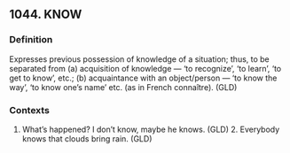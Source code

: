 ## 1044. KNOW
### Definition
Expresses previous possession of knowledge of a situation; thus, to be separated from (a) acquisition of knowledge — ‘to recognize’, ‘to learn’, ‘to get to know’, etc.; (b) acquaintance with an object/person — ‘to know the way’, ‘to know one’s name’ etc. (as in French connaître). (GLD)

### Contexts
1. What’s happened? I don’t know, maybe he knows. (GLD) 2. Everybody knows that clouds bring rain. (GLD)

